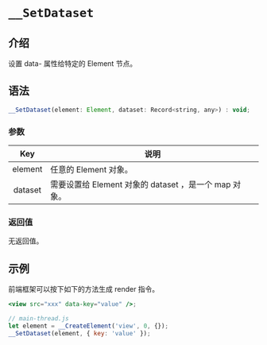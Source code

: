 # `__SetDataset`

## 介绍

设置 data- 属性给特定的 Element 节点。

## 语法

```jsx
__SetDataset(element: Element, dataset: Record<string, any>) : void;
```

### 参数

|   Key   | 说明                                                  |
| :-----: | ----------------------------------------------------- |
| element | 任意的 Element 对象。                                 |
| dataset | 需要设置给 Element 对象的 dataset ，是一个 map 对象。 |

### 返回值

无返回值。

## 示例

前端框架可以按下如下的方法生成 render 指令。

```jsx
<view src="xxx" data-key="value" />;

// main-thread.js
let element = __CreateElement('view', 0, {});
__SetDataset(element, { key: 'value' });
```
